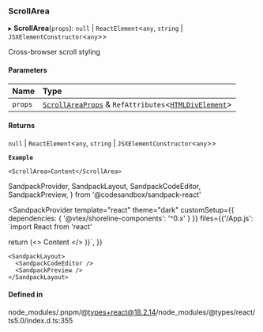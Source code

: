 ### ScrollArea

▸ **ScrollArea**(`props`): `null` \| `ReactElement`\<`any`, `string` \| `JSXElementConstructor`\<`any`\>\>

Cross-browser scroll styling

#### Parameters

| Name    | Type                                                                                                                                                     |
| :------ | :------------------------------------------------------------------------------------------------------------------------------------------------------- |
| `props` | [`ScrollAreaProps`](/components/scroll-area/props.md) & `RefAttributes`\<[`HTMLDivElement`](https://developer.mozilla.org/docs/Web/API/HTMLDivElement)\> |

#### Returns

`null` \| `ReactElement`\<`any`, `string` \| `JSXElementConstructor`\<`any`\>\>

**`Example`**

```tsx copy showLineNumbers filename="example.tsx"
<ScrollArea>Content</ScrollArea>
```

SandpackProvider,
SandpackLayout,
SandpackCodeEditor,
SandpackPreview,
} from '@codesandbox/sandpack-react'

<SandpackProvider
template="react"
theme="dark"
customSetup={{ dependencies: { '@vtex/shoreline-components': '^0.x' } }}
files={{'/App.js': `import React from 'react'

return (<>
<ScrollArea>
Content
</ScrollArea>
</>
)}`,
}}

>

    <SandpackLayout>
      <SandpackCodeEditor />
      <SandpackPreview />
    </SandpackLayout>

  </SandpackProvider>

#### Defined in

node_modules/.pnpm/@types+react@18.2.14/node_modules/@types/react/ts5.0/index.d.ts:355
